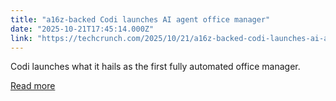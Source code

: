 ```yaml
---
title: "a16z-backed Codi launches AI agent office manager"
date: "2025-10-21T17:45:14.000Z"
link: "https://techcrunch.com/2025/10/21/a16z-backed-codi-launches-ai-agent-office-manager/"
---
```


Codi launches what it hails as the first fully automated office manager.

[Read more](https://techcrunch.com/2025/10/21/a16z-backed-codi-launches-ai-agent-office-manager/)
